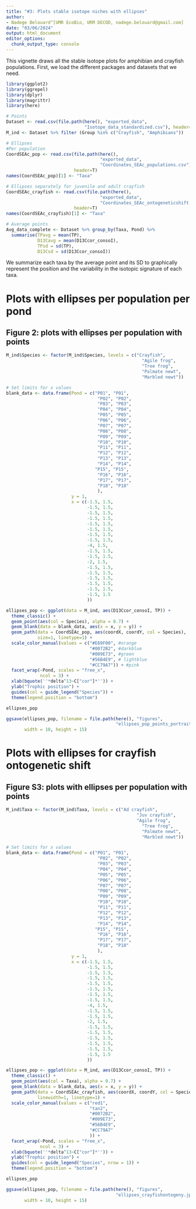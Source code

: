 ```yaml
---
title: "#3: Plots stable isotope niches with ellipses"
author: 
- Nadege Belouard^[UMR EcoBio, URM DECOD, nadege.belouard@gmail.com]
date: "03/06/2024"
output: html_document
editor_options: 
  chunk_output_type: console
---
```


This vignette draws all the stable isotope plots for amphibian and crayfish populations. First, we load the different packages and datasets that we need.

```r
library(ggplot2)
library(ggrepel)
library(dplyr)
library(magrittr)
library(here)

# Points
Dataset <- read.csv(file.path(here(), "exported_data", 
                              "Isotope_data_standardized.csv"), header=T)
M_ind <- Dataset %>% filter (Group %in% c("Crayfish", "Amphibians"))

# Ellipses
#Per population
CoordSEAc_pop <- read.csv(file.path(here(), 
                                    "exported_data", 
                                    "Coordinates_SEAc_populations.csv"), 
                          header=T)
names(CoordSEAc_pop)[1] <- "Taxa"

# Ellipses separately for juvenile and adult crayfish
CoordSEAc_crayfish <- read.csv(file.path(here(),
                                    "exported_data",
                                    "Coordinates_SEAc_ontogeneticshift.csv"),
                          header=T)
names(CoordSEAc_crayfish)[1] <- "Taxa"

# Average points
Avg_data_complete <- Dataset %>% group_by(Taxa, Pond) %>%
  summarise(TPavg = mean(TP),
            D13Cavg = mean(D13Ccor_consoI),
            TPsd = sd(TP),
            D13Csd = sd(D13Ccor_consoI))

```

We summarize each taxa by the average point and its SD to graphically represent the position and the variability in the isotopic signature of each taxa.

# Plots with ellipses per population per pond

## Figure 2: plots with ellipses per population with points
```r

M_ind$Species <- factor(M_ind$Species, levels = c("Crayfish",
                                                    "Agile frog",
                                                    "Tree frog",
                                                    "Palmate newt",
                                                    "Marbled newt"))

# Set limits for x values
blank_data <- data.frame(Pond = c("P01", "P01",
                                   "P02", "P02",
                                   "P03", "P03",
                                   "P04", "P04",
                                   "P05", "P05",
                                   "P06", "P06",
                                   "P07", "P07",
                                   "P08", "P08",
                                   "P09", "P09",
                                   "P10", "P10",
                                   "P11", "P11",
                                   "P12", "P12",
                                   "P13", "P13",
                                   "P14", "P14",
                                  "P15", "P15",
                                   "P16", "P16",
                                   "P17", "P17",
                                   "P18", "P18"
                                   ),
                         y = 1,
                         x = c(-1.5, 1.5,
                               -1.5, 1.5,
                               -1.5, 1.5,
                               -1.5, 1.5,
                               -1.5, 1.5,
                               -1.5, 1.5,
                               -1.5, 1.5,
                               -1.5, 1.5,
                               -4, 1.5,
                               -1.5, 1.5,
                               -1.5, 1.5,
                               -2, 1.5,
                               -1.5, 1.5,
                               -1.5, 1.5,
                               -1.5, 1.5,
                               -1.5, 1.5,
                               -1.5, 1.5,
                               -1.5, 1.5
                               ))

ellipses_pop <- ggplot(data = M_ind, aes(D13Ccor_consoI, TP)) +
  theme_classic() +
  geom_point(aes(col = Species), alpha = 0.7) +
  geom_blank(data = blank_data, aes(x = x, y = y)) +
  geom_path(data = CoordSEAc_pop, aes(coordX, coordY, col = Species),
            size=1, linetype=1) +
  scale_color_manual(values = c("#E69F00", #orange 
                                "#0072B2", #darkblue 
                                "#009E73", #green 
                                "#56B4E9", # lightblue
                                "#CC79A7")) + #pink
  facet_wrap(~Pond, scales = "free_x", 
             ncol = 3) +
  xlab(bquote(''*delta^13~C["cor"]*'')) +
  ylab("Trophic position") +
  guides(col = guide_legend("Species")) + 
  theme(legend.position = "bottom")

ellipses_pop

ggsave(ellipses_pop, filename = file.path(here(), "figures",
                                          "ellipses_pop_points_portrait.jpg"),
       width = 10, height = 15)

```


# Plots with ellipses for crayfish ontogenetic shift

## Figure S3: plots with ellipses per population with points
```r

M_ind$Taxa <- factor(M_ind$Taxa, levels = c("Ad crayfish",
                                                  "Juv crayfish",
                                                  "Agile frog",
                                                    "Tree frog",
                                                    "Palmate newt",
                                                    "Marbled newt"))

# Set limits for x values
blank_data <- data.frame(Pond = c("P01", "P01",
                                   "P02", "P02",
                                   "P03", "P03",
                                   "P04", "P04",
                                   "P05", "P05",
                                   "P06", "P06",
                                   "P07", "P07",
                                   "P08", "P08",
                                   "P09", "P09",
                                   "P10", "P10",
                                   "P11", "P11",
                                   "P12", "P12",
                                   "P13", "P13",
                                   "P14", "P14",
                                  "P15", "P15",
                                   "P16", "P16",
                                   "P17", "P17",
                                   "P18", "P18"
                                   ),
                         y = 1,
                         x = c(-1.5, 1.5,
                               -1.5, 1.5,
                               -1.5, 1.5,
                               -1.5, 1.5,
                               -1.5, 1.5,
                               -1.5, 1.5,
                               -1.5, 1.5,
                               -1.5, 1.5,
                               -4, 1.5,
                               -1.5, 1.5,
                               -1.5, 1.5,
                               -2, 1.5,
                               -1.5, 1.5,
                               -1.5, 1.5,
                               -1.5, 1.5,
                               -1.5, 1.5,
                               -1.5, 1.5,
                               -1.5, 1.5
                               ))

ellipses_pop <- ggplot(data = M_ind, aes(D13Ccor_consoI, TP)) +
  theme_classic() +
  geom_point(aes(col = Taxa), alpha = 0.7) +
  geom_blank(data = blank_data, aes(x = x, y = y)) +
  geom_path(data = CoordSEAc_crayfish, aes(coordX, coordY, col = Species),
            linewidth=1, linetype=1) +
  scale_color_manual(values = c("red1",
                                "tan2",
                                "#0072B2",
                                "#009E73",
                                "#56B4E9",
                                "#CC79A7"
                                )) +
  facet_wrap(~Pond, scales = "free_x", 
             ncol = 3) +
  xlab(bquote(''*delta^13~C["cor"]*'')) +
  ylab("Trophic position") +
  guides(col = guide_legend("Species", nrow = 1)) +
  theme(legend.position = "bottom")

ellipses_pop

ggsave(ellipses_pop, filename = file.path(here(), "figures",
                                          "ellipses_crayfishontogeny.jpg"),
       width = 10, height = 15)

```
